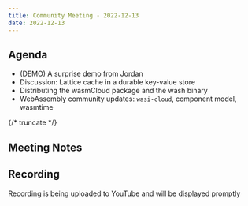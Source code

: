 ```yaml
---
title: Community Meeting - 2022-12-13
date: 2022-12-13
---
```


## Agenda

- (DEMO) A surprise demo from Jordan
- Discussion: Lattice cache in a durable key-value store
- Distributing the wasmCloud package and the wash binary
- WebAssembly community updates: `wasi-cloud`, component model, wasmtime

{/* truncate */}

## Meeting Notes

## Recording

Recording is being uploaded to YouTube and will be displayed promptly
